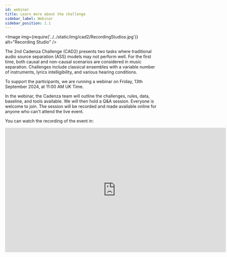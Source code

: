 ```yaml
---
id: webinar
title: Learn more about the challenge
sidebar_label: Webinar
sidebar_position: 1.1
---
```


<Image img={require('../../static/img/cad2/RecordingStudios.jpg')} alt="Recording Studio" />

The 2nd Cadenza Challenge (CAD2) presents two tasks where traditional audio source separation (ASS) models may not perform well.
For the first time, both causal and non-causal scenarios are considered in music separation.
Challenges include classical ensembles with a variable number of instruments, lyrics intelligibility, and various hearing conditions.

To support the participants, we are running a webinar on Friday, 13th September 2024, at 11:00 AM UK Time.

In the webinar, the Cadenza team will outline the challenges, rules, data, baseline, and tools available.
We will then hold a Q&A session. Everyone is welcome to join. The session will be recorded and made available online for anyone who can't attend the live event.

You can watch the recording of the event in:
<iframe
    width="728"
    height="410"
    src="https://www.youtube.com/embed/4Ue927s00Us?si=UMcFnR9Tf1DASnId"
    title="YouTube video player"
    frameborder="0"
    allow="accelerometer; autoplay; clipboard-write; encrypted-media; gyroscope; picture-in-picture; web-share"
    referrerpolicy="strict-origin-when-cross-origin"
    allowfullscreen
></iframe>